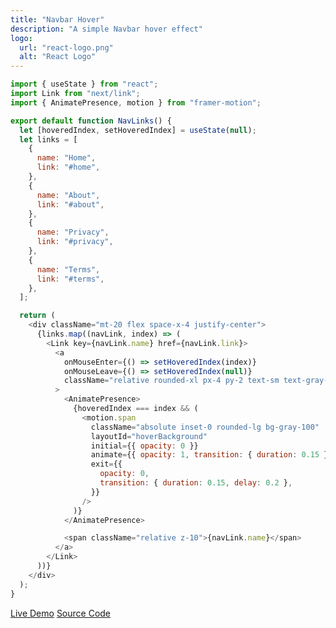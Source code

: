 ```yaml
---
title: "Navbar Hover"
description: "A simple Navbar hover effect"
logo:
  url: "react-logo.png"
  alt: "React Logo"
---
```


```js
import { useState } from "react";
import Link from "next/link";
import { AnimatePresence, motion } from "framer-motion";

export default function NavLinks() {
  let [hoveredIndex, setHoveredIndex] = useState(null);
  let links = [
    {
      name: "Home",
      link: "#home",
    },
    {
      name: "About",
      link: "#about",
    },
    {
      name: "Privacy",
      link: "#privacy",
    },
    {
      name: "Terms",
      link: "#terms",
    },
  ];

  return (
    <div className="mt-20 flex space-x-4 justify-center">
      {links.map((navLink, index) => (
        <Link key={navLink.name} href={navLink.link}>
          <a
            onMouseEnter={() => setHoveredIndex(index)}
            onMouseLeave={() => setHoveredIndex(null)}
            className="relative rounded-xl px-4 py-2 text-sm text-gray-700 transition-all delay-150 hover:text-gray-900"
          >
            <AnimatePresence>
              {hoveredIndex === index && (
                <motion.span
                  className="absolute inset-0 rounded-lg bg-gray-100"
                  layoutId="hoverBackground"
                  initial={{ opacity: 0 }}
                  animate={{ opacity: 1, transition: { duration: 0.15 } }}
                  exit={{
                    opacity: 0,
                    transition: { duration: 0.15, delay: 0.2 },
                  }}
                />
              )}
            </AnimatePresence>

            <span className="relative z-10">{navLink.name}</span>
          </a>
        </Link>
      ))}
    </div>
  );
}
```

[Live Demo](http://manuarora.in/demos/demo/navbarEffect)
[Source Code](https://github.com/manuarora700/portfolio-website/tree/master/pages/demos/demo/navbarEffect)
